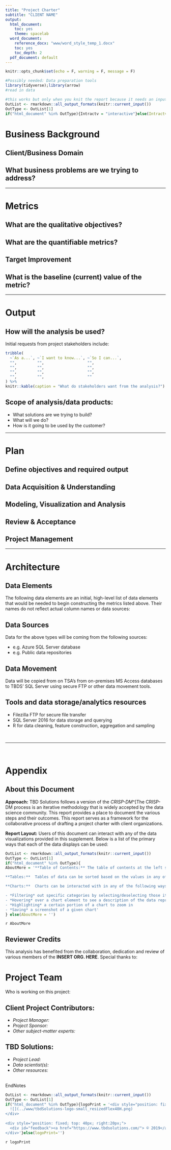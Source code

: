```yaml
---
title: "Project Charter"
subtitle: "CLIENT NAME"
output:
  html_document:
    toc: yes
    theme: spacelab
  word_document:
    reference_docx: "www/word_style_temp_1.docx"
    toc: yes
    toc_depth: 2
  pdf_document: default
---
```

```r
knitr::opts_chunk$set(echo = F, warning = F, message = F)
```

```r
#Possibly needed: Data preparation tools
library(tidyverse);library(arrow)
#read in data

```

```r
#this works but only when you knit the report because it needs an input
OutList <- rmarkdown::all_output_formats(knitr::current_input())
OutType <- OutList[1]
if("html_document" %in% OutType){Intractv = "interactive"}else(Intractv='')

```

<!-- #DOCUMENT BEGIN -->

# Business Background

## Client/Business Domain

## What business problems are we trying to address?

---

# Metrics

## What are the qualitative objectives? 

## What are the quantifiable metrics?

## Target Improvement

## What is the baseline (current) value of the metric? 

---

# Output

## How will the analysis be used?

Initial requests from project stakeholders include:

```r
tribble(
  ~`As a...`, ~`I want to know...`, ~`So I can...`,
  "",         "",                   "",
  "",         "",                   "",
  "",         "",                   "",
  "",         "",                   ""
) %>%
knitr::kable(caption = "What do stakeholders want from the analysis?")
```

## Scope of analysis/data products:

- What solutions are we trying to build?
- What will we do?
- How is it going to be used by the customer?

---

# Plan

## Define objectives and required output

## Data Acquisition & Understanding

## Modeling, Visualization and Analysis

## Review & Acceptance

## Project Management

---

# Architecture

## Data Elements

The following data elements are an initial, high-level list of data elements that would be needed to begin constructing the metrics listed above.  Their names do not reflect actual column names or data sources: 

## Data Sources

Data for the above types will be coming from the following sources:

- e.g. Azure SQL Server database
- e.g. Public data repositories

## Data Movement

Data will be copied from on TSA's from on-premises MS Access databases to TBDS' SQL Server using secure FTP or other data movement tools.  

## Tools and data storage/analytics resources

- Filezilla FTP for secure file transfer
- SQL Server 2016 for data storage and querying
- R for data cleaning, feature construction, aggregation and sampling


<br>

---

<br>

# Appendix {#app}

## About this Document {#about_doc}

**Approach:**  TBD Solutions follows a version of the *CRISP-DM*^[The CRISP-DM process is an iterative methodology that is widely accepted by the data science community.  This report provides a place to document the various steps and their outcomes.  This report serves as a framework for the collaborative process of drafting a project charter with client organizations.  

**Report Layout:**  Users of this document can interact with any of the data visualizations provided in this supplement.  Below is a list of the primary ways that each of the data displays can be used:

```r
OutList <- rmarkdown::all_output_formats(knitr::current_input())
OutType <- OutList[1]
if("html_document" %in% OutType){
AboutMore = '**Table of Contents:** The table of contents at the left side of the document can be used to navigate throughout the document.  When the user selects a section of the table of contents, the subsections will expand to allow for detailed selection of the portion of document that a user wishes to investigate.

**Tables:**  Tables of data can be sorted based on the values in any of their columns.  When a table contains many values, it can be expanded or truncated to show a certain number of rows at a time.  In some cases, tables can be filtered based on the values in their columns.

**Charts:**  Charts can be interacted with in any of the following ways:

- *Filtering* out specific categories by selecting/deselecting those items in the chart legend
- *Hovering* over a chart element to see a description of the data represented
- *Highlighting* a certain portion of a chart to zoom in
- *Saving* a screenshot of a given chart'
} else(AboutMore = '')

```
`r AboutMore`


## Reviewer Credits {#creds}

This analysis has benefited from the collaboration, dedication and review of various members of the **INSERT ORG. HERE**.  Special thanks to:

# Project Team

Who is working on this project:

## Client Project Contributors:

- *Project Manager:* 
- *Project Sponsor:* 
- *Other subject-matter experts:*

## TBD Solutions:

- *Project Lead:* 
- *Data scientist(s):* 
- *Other resources:* 



<br>
EndNotes
<br>

```r
OutList <- rmarkdown::all_output_formats(knitr::current_input())
OutType <- OutList[1]
if("html_document" %in% OutType){logoPrint = '<div style="position: fixed; top: 10px; right: 10px;">
  ![](../www/tbdSolutions-logo-small_resizedFlex48H.png)
</div>
   
<div style="position: fixed; top: 40px; right:20px;">
  <div id="feedback"><a href="https://www.tbdsolutions.com/"> © 2019</a></div>
</div>'}else(logoPrint='')

```
`r logoPrint`



